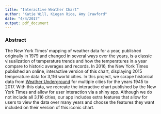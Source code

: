 ```yaml
---
title: "Interactive Weather Chart"
author: "Katie Will, Kiegan Rice, Amy Crawford"
date: "4/4/2017"
output: pdf_document
---
```


### Abstract  

The New York Times' mapping of weather data for a year, published originally in 1979 and changed in several ways over the years, is a classic visualization of temperature trends and how the temperatures in a year compare to historic averages and records. In 2016, the New York Times published an online, interactive version of this chart, displaying 2015 temperature data for 3,116 world cities. In this project, we scrape historical data from [Weather Underground](https://www.wunderground.com/) for multiple cities for the years 1945 to 2017. With this data, we recreate the interactive chart published by the New York Times and allow for user interaction via a shiny app. Although we do not include all 3,116 cities, our app includes extra features that allow for users to view the data over many years and choose the features they want included on their version of this iconic chart.
